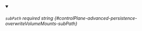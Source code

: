 
<details className="config-field" data-expandable="false" open>
<summary>

###### `subPath` <span className="config-field-required" data-required="false">required</span> <span className="config-field-type">string</span> <span className="config-field-default"></span> <span className="config-field-enum"></span> {#controlPlane-advanced-persistence-overwriteVolumeMounts-subPath}



</summary>



</details>
